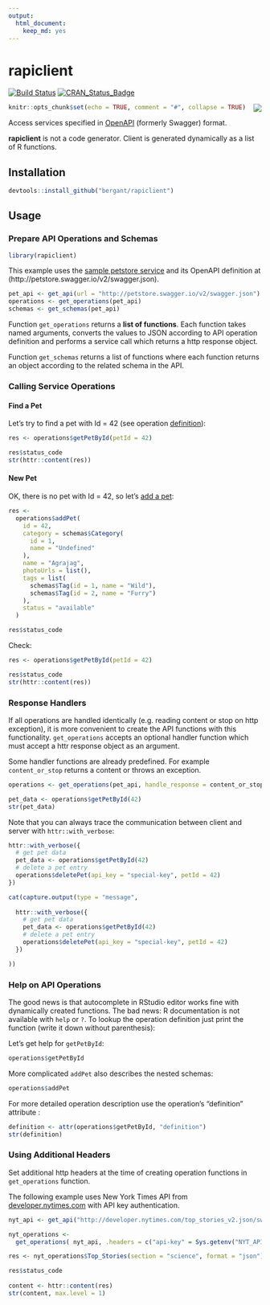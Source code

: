 ```yaml
---
output: 
  html_document: 
    keep_md: yes
---
```


# __rapiclient__

[![Build Status](https://travis-ci.org/bergant/rapiclient.svg?branch=master)](https://travis-ci.org/bergant/rapiclient)
[![CRAN_Status_Badge](http://www.r-pkg.org/badges/version/rapiclient)](http://cran.r-project.org/package=rapiclient)


<img align="right" src="img/rapiclient_ani.gif"/>

```r
knitr::opts_chunk$set(echo = TRUE, comment = "#", collapse = TRUE)
```

Access services specified in [OpenAPI](https://openapis.org) (formerly Swagger) format.

**rapiclient** is not a code generator. Client is generated dynamically as 
a list of R functions.


## Installation

```r
devtools::install_github("bergant/rapiclient")
```


## Usage

### Prepare API Operations and Schemas

```r
library(rapiclient)
```

This example uses the [sample petstore service](http://petstore.swagger.io)
and its OpenAPI definition at (http://petstore.swagger.io/v2/swagger.json).

```r
pet_api <- get_api(url = "http://petstore.swagger.io/v2/swagger.json")
operations <- get_operations(pet_api)
schemas <- get_schemas(pet_api)
```

Function `get_operations` returns a **list of functions**. 
Each function takes named arguments, converts the values to JSON 
according to API operation definition and performs a service call which
returns a http response object.

Function `get_schemas` returns a list of functions where each function returns 
an object according to the related schema in the API.


### Calling Service Operations

#### Find a Pet
Let's try to find a pet with Id = 42 (see operation [definition](http://petstore.swagger.io/#!/pet/getPetById)):
```r
res <- operations$getPetById(petId = 42)

res$status_code
str(httr::content(res))
```

#### New Pet
OK, there is no pet with Id = 42, so let's [add a pet](http://petstore.swagger.io/#!/pet/addPet):

```r
res <- 
  operations$addPet(
    id = 42,
    category = schemas$Category(
      id = 1,
      name = "Undefined"
    ),
    name = "Agrajag",
    photoUrls = list(),
    tags = list(
      schemas$Tag(id = 1, name = "Wild"),
      schemas$Tag(id = 2, name = "Furry")
    ),
    status = "available"
  )

res$status_code
```

Check:

```r
res <- operations$getPetById(petId = 42)

res$status_code
str(httr::content(res))
```

### Response Handlers

If all operations are handled identically (e.g. reading content or stop 
on http exception), it is more convenient to create the API functions
with this functionality. `get_operations` accepts an optional handler
function which must accept a httr response object as an argument.

Some handler functions are already predefined. For example `content_or_stop`
returns a content or throws an exception.

```r
operations <- get_operations(pet_api, handle_response = content_or_stop)

pet_data <- operations$getPetById(42)
str(pet_data)
```

Note that you can always trace the communication between client and server with `httr::with_verbose`:

```r
httr::with_verbose({
  # get pet data
  pet_data <- operations$getPetById(42)
  # delete a pet entry
  operations$deletePet(api_key = "special-key", petId = 42)
})
```

```r
cat(capture.output(type = "message",
  
  httr::with_verbose({
    # get pet data
    pet_data <- operations$getPetById(42)
    # delete a pet entry
    operations$deletePet(api_key = "special-key", petId = 42)
  })

))
```



### Help on API Operations

The good news is that autocomplete in RStudio editor works fine with dynamically created functions. The bad news: R documentation is not available 
with `help` or `?`. To lookup the operation definition
just print the function (write it down without parenthesis):

Let's get help for `getPetById`:
```r
operations$getPetById
```

More complicated `addPet` also describes the nested schemas:

```r
operations$addPet
```

For more detailed operation description use the operation's "definition" attribute :

```r
definition <- attr(operations$getPetById, "definition")
str(definition)
```


### Using Additional Headers

Set additional http headers at the time of creating operation functions
in `get_operations` function.

The following example uses New York Times API from [developer.nytimes.com](http://developer.nytimes.com/)
with API key authentication.


```r
nyt_api <- get_api("http://developer.nytimes.com/top_stories_v2.json/swagger.json")

nyt_operations <- 
  get_operations( nyt_api, .headers = c("api-key" = Sys.getenv("NYT_API_KEY")))

res <- nyt_operations$Top_Stories(section = "science", format = "json")

res$status_code
 
content <- httr::content(res)
str(content, max.level = 1)

```




